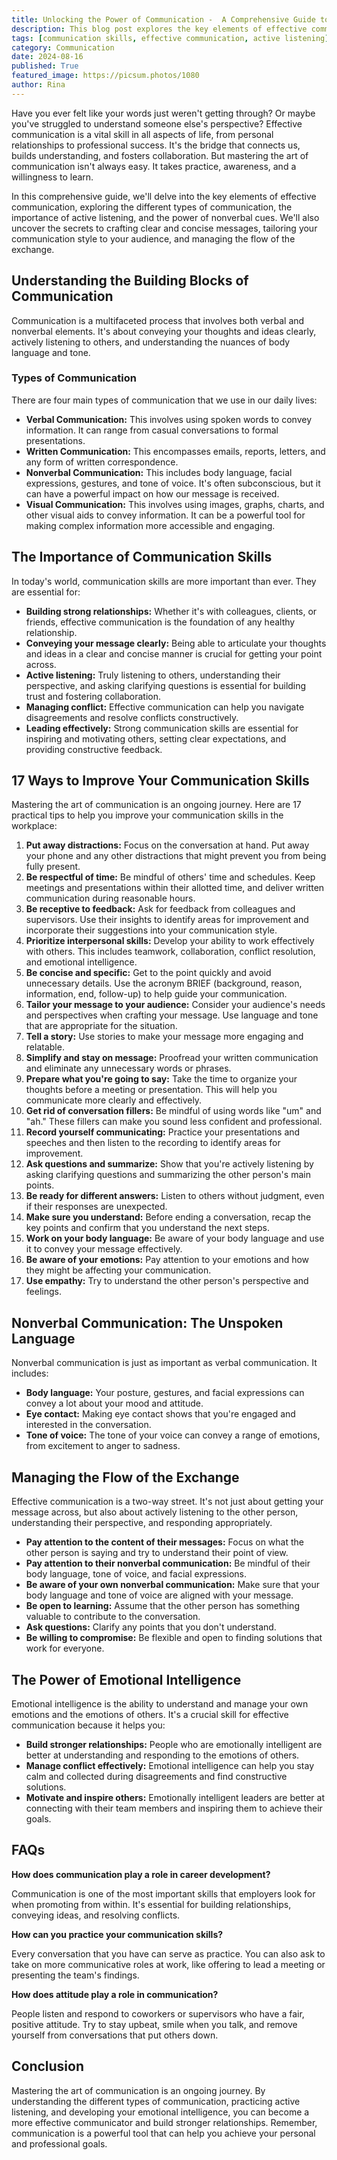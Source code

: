 ```yaml
---
title: Unlocking the Power of Communication -  A Comprehensive Guide to Mastering the Art of Conversation
description: This blog post explores the key elements of effective communication, covering different types, the importance of active listening, and the power of nonverbal cues. It also provides practical tips to improve your communication skills in the workplace and beyond.
tags: [communication skills, effective communication, active listening]
category: Communication
date: 2024-08-16
published: True
featured_image: https://picsum.photos/1080
author: Rina
---
```



Have you ever felt like your words just weren't getting through? Or maybe you've struggled to understand someone else's perspective?  Effective communication is a vital skill in all aspects of life, from personal relationships to professional success. It's the bridge that connects us, builds understanding, and fosters collaboration. But mastering the art of communication isn't always easy. It takes practice, awareness, and a willingness to learn. 

In this comprehensive guide, we'll delve into the key elements of effective communication, exploring the different types of communication, the importance of active listening, and the power of nonverbal cues. We'll also uncover the secrets to crafting clear and concise messages, tailoring your communication style to your audience, and managing the flow of the exchange. 

## Understanding the Building Blocks of Communication

Communication is a multifaceted process that involves both verbal and nonverbal elements. It's about conveying your thoughts and ideas clearly, actively listening to others, and understanding the nuances of body language and tone. 

### Types of Communication

There are four main types of communication that we use in our daily lives:

* **Verbal Communication:** This involves using spoken words to convey information. It can range from casual conversations to formal presentations. 
* **Written Communication:** This encompasses emails, reports, letters, and any form of written correspondence. 
* **Nonverbal Communication:** This includes body language, facial expressions, gestures, and tone of voice. It's often subconscious, but it can have a powerful impact on how our message is received.
* **Visual Communication:** This involves using images, graphs, charts, and other visual aids to convey information. It can be a powerful tool for making complex information more accessible and engaging.

## The Importance of Communication Skills

In today's world, communication skills are more important than ever. They are essential for:

* **Building strong relationships:**  Whether it's with colleagues, clients, or friends, effective communication is the foundation of any healthy relationship.
* **Conveying your message clearly:**  Being able to articulate your thoughts and ideas in a clear and concise manner is crucial for getting your point across.
* **Active listening:**  Truly listening to others, understanding their perspective, and asking clarifying questions is essential for building trust and fostering collaboration.
* **Managing conflict:**  Effective communication can help you navigate disagreements and resolve conflicts constructively.
* **Leading effectively:**  Strong communication skills are essential for inspiring and motivating others, setting clear expectations, and providing constructive feedback.

## 17 Ways to Improve Your Communication Skills

Mastering the art of communication is an ongoing journey. Here are 17 practical tips to help you improve your communication skills in the workplace:

1. **Put away distractions:**  Focus on the conversation at hand. Put away your phone and any other distractions that might prevent you from being fully present.
2. **Be respectful of time:**  Be mindful of others' time and schedules. Keep meetings and presentations within their allotted time, and deliver written communication during reasonable hours.
3. **Be receptive to feedback:**  Ask for feedback from colleagues and supervisors. Use their insights to identify areas for improvement and incorporate their suggestions into your communication style.
4. **Prioritize interpersonal skills:**  Develop your ability to work effectively with others. This includes teamwork, collaboration, conflict resolution, and emotional intelligence.
5. **Be concise and specific:**  Get to the point quickly and avoid unnecessary details. Use the acronym BRIEF (background, reason, information, end, follow-up) to help guide your communication.
6. **Tailor your message to your audience:**  Consider your audience's needs and perspectives when crafting your message. Use language and tone that are appropriate for the situation.
7. **Tell a story:**  Use stories to make your message more engaging and relatable.
8. **Simplify and stay on message:**  Proofread your written communication and eliminate any unnecessary words or phrases.
9. **Prepare what you're going to say:**  Take the time to organize your thoughts before a meeting or presentation. This will help you communicate more clearly and effectively.
10. **Get rid of conversation fillers:**  Be mindful of using words like "um" and "ah." These fillers can make you sound less confident and professional.
11. **Record yourself communicating:**  Practice your presentations and speeches and then listen to the recording to identify areas for improvement.
12. **Ask questions and summarize:**  Show that you're actively listening by asking clarifying questions and summarizing the other person's main points.
13. **Be ready for different answers:**  Listen to others without judgment, even if their responses are unexpected.
14. **Make sure you understand:**  Before ending a conversation, recap the key points and confirm that you understand the next steps.
15. **Work on your body language:**  Be aware of your body language and use it to convey your message effectively.
16. **Be aware of your emotions:**  Pay attention to your emotions and how they might be affecting your communication.
17. **Use empathy:**  Try to understand the other person's perspective and feelings.

##  Nonverbal Communication: The Unspoken Language

Nonverbal communication is just as important as verbal communication. It includes:

* **Body language:**  Your posture, gestures, and facial expressions can convey a lot about your mood and attitude.
* **Eye contact:**  Making eye contact shows that you're engaged and interested in the conversation.
* **Tone of voice:**  The tone of your voice can convey a range of emotions, from excitement to anger to sadness.

##  Managing the Flow of the Exchange

Effective communication is a two-way street. It's not just about getting your message across, but also about actively listening to the other person, understanding their perspective, and responding appropriately. 

* **Pay attention to the content of their messages:**  Focus on what the other person is saying and try to understand their point of view.
* **Pay attention to their nonverbal communication:**  Be mindful of their body language, tone of voice, and facial expressions.
* **Be aware of your own nonverbal communication:**  Make sure that your body language and tone of voice are aligned with your message.
* **Be open to learning:**  Assume that the other person has something valuable to contribute to the conversation.
* **Ask questions:**  Clarify any points that you don't understand.
* **Be willing to compromise:**  Be flexible and open to finding solutions that work for everyone.

##  The Power of Emotional Intelligence

Emotional intelligence is the ability to understand and manage your own emotions and the emotions of others. It's a crucial skill for effective communication because it helps you:

* **Build stronger relationships:**  People who are emotionally intelligent are better at understanding and responding to the emotions of others.
* **Manage conflict effectively:**  Emotional intelligence can help you stay calm and collected during disagreements and find constructive solutions.
* **Motivate and inspire others:**  Emotionally intelligent leaders are better at connecting with their team members and inspiring them to achieve their goals.

##  FAQs

**How does communication play a role in career development?**

Communication is one of the most important skills that employers look for when promoting from within. It's essential for building relationships, conveying ideas, and resolving conflicts.

**How can you practice your communication skills?**

Every conversation that you have can serve as practice. You can also ask to take on more communicative roles at work, like offering to lead a meeting or presenting the team's findings.

**How does attitude play a role in communication?**

People listen and respond to coworkers or supervisors who have a fair, positive attitude. Try to stay upbeat, smile when you talk, and remove yourself from conversations that put others down.

##  Conclusion

Mastering the art of communication is an ongoing journey. By understanding the different types of communication, practicing active listening, and developing your emotional intelligence, you can become a more effective communicator and build stronger relationships. Remember, communication is a powerful tool that can help you achieve your personal and professional goals.
